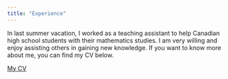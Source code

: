 ```yaml
---
title: "Experience"
---
```


In last summer vacation, I worked as a teaching assistant to help Canadian high school students with their mathematics studies. I am very willing and enjoy assisting others in gaining new knowledge. If you want to know more about me, you can find my CV below.

[My CV](Yunshu_CV.pdf)
